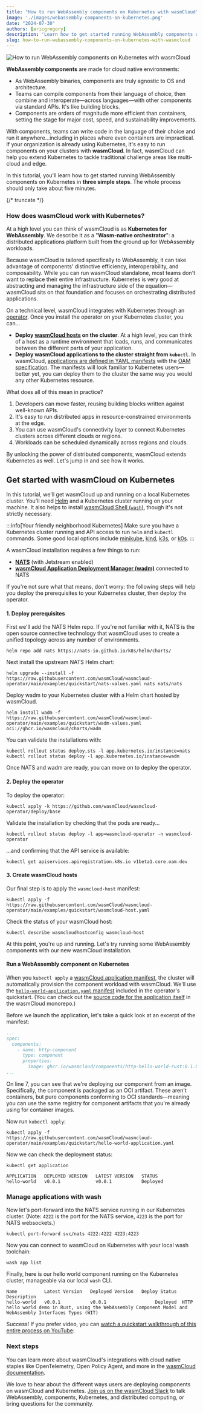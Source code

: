 ```yaml
---
title: "How to run WebAssembly components on Kubernetes with wasmCloud"
image: './images/webassembly-components-on-kubernetes.png'
date: "2024-07-30"
authors: [ericgregory]
description: 'Learn how to get started running WebAssembly components on Kubernetes in about five minutes.'
slug: how-to-run-webassembly-components-on-kubernetes-with-wasmcloud
---
```


![How to run WebAssembly components on Kubernetes with wasmCloud](./images/webassembly-components-on-kubernetes.png)

**WebAssembly components** are made for cloud native environments: 

* As WebAssembly binaries, components are truly agnostic to OS and architecture.  
* Teams can compile components from their language of choice, then combine and interoperate&mdash;across languages&mdash;with other components via standard APIs. It's like building blocks. 
* Components are orders of magnitude more efficient than containers, setting the stage for major cost, speed, and sustainability improvements.

With components, teams can write code in the language of their choice and run it anywhere...including in places where even containers are impractical. If your organization is already using Kubernetes, it's easy to run components on your clusters with **wasmCloud**. In fact, wasmCloud can help you extend Kubernetes to tackle traditional challenge areas like multi-cloud and edge. 

In this tutorial, you'll learn how to get started running WebAssembly components on Kubernetes in **three simple steps**. The whole process should only take about five minutes.

{/* truncate */}

### How does wasmCloud work with Kubernetes?

At a high level you can think of wasmCloud is as **Kubernetes for WebAssembly**. We describe it as a "**Wasm-native orchestrator**": a distributed applications platform built from the ground up for WebAssembly workloads.  

Because wasmCloud is tailored specifically to WebAssembly, it can take advantage of components' distinctive efficiency, interoperability, and composability. While you can run wasmCloud standalone, most teams don't want to replace their entire infrastructure. Kubernetes is very good at abstracting and managing the infrastructure side of the equation&mdash;wasmCloud sits on that foundation and focuses on orchestrating distributed applications. 

On a technical level, wasmCloud integrates with Kubernetes through an [operator](https://github.com/wasmCloud/wasmcloud-operator). Once you install the operator on your Kubernetes cluster, you can...

* **Deploy [wasmCloud hosts](/docs/concepts/hosts) on the cluster**. At a high level, you can think of a host as a runtime environment that loads, runs, and communicates between the different parts of your application.
* **Deploy wasmCloud applications to the cluster straight from `kubectl`**. In wasmCloud, [applications are defined in YAML manifests](../../docs/ecosystem/wadm/model) with the [OAM specification](https://oam.dev/). The manifests will look familiar to Kubernetes users&mdash;better yet, you can deploy them to the cluster the same way you would any other Kubernetes resource. 

What does all of this mean in practice?

1. Developers can move faster, reusing building blocks written against well-known APIs. 
2. It's easy to run distributed apps in resource-constrained environments at the edge. 
3. You can use wasmCloud's connectivity layer to connect Kubernetes clusters across different clouds or regions.
4. Workloads can be scheduled dynamically across regions and clouds. 

By unlocking the power of distributed components, wasmCloud extends Kubernetes as well. Let's jump in and see how it works.

## Get started with wasmCloud on Kubernetes

In this tutorial, we'll get wasmCloud up and running on a local Kubernetes cluster. You'll need [Helm](https://helm.sh/) and a Kubernetes cluster running on your machine. It also helps to install [wasmCloud Shell (`wash`)](/docs/installation), though it's not strictly necessary.

:::info[Your friendly neighborhood Kubernetes]
Make sure you have a Kubernetes cluster running and API access to run `helm` and `kubectl` commands. Some good local options include [minikube](https://minikube.sigs.k8s.io/docs/), [kind](https://kind.sigs.k8s.io/), [k3s](https://k3s.io/), or [k0s](https://k0sproject.io/).
:::

A wasmCloud installation requires a few things to run:

- **[NATS](/docs/ecosystem/nats/)** (with Jetstream enabled)
- **[wasmCloud Application Deployment Manager (wadm)](/docs/ecosystem/wadm/)** connected to NATS

If you're not sure what that means, don't worry: the following steps will help you deploy the prerequisites to your Kubernetes cluster, then deploy the operator.

#### 1. Deploy prerequisites

First we'll add the NATS Helm repo. If you're not familiar with it, NATS is the open source connective technology that wasmCloud uses to create a unified topology across any number of environments. 

```shell
helm repo add nats https://nats-io.github.io/k8s/helm/charts/
```
Next install the upstream NATS Helm chart:

```shell
helm upgrade --install -f https://raw.githubusercontent.com/wasmCloud/wasmcloud-operator/main/examples/quickstart/nats-values.yaml nats nats/nats
```
Deploy wadm to your Kubernetes cluster with a Helm chart hosted by wasmCloud. 

```shell
helm install wadm -f https://raw.githubusercontent.com/wasmCloud/wasmcloud-operator/main/examples/quickstart/wadm-values.yaml oci://ghcr.io/wasmcloud/charts/wadm
```
You can validate the installations with:

```shell
kubectl rollout status deploy,sts -l app.kubernetes.io/instance=nats
kubectl rollout status deploy -l app.kubernetes.io/instance=wadm
```
Once NATS and wadm are ready, you can move on to deploy the operator.

#### 2. Deploy the operator

To deploy the operator:

```shell
kubectl apply -k https://github.com/wasmCloud/wasmcloud-operator/deploy/base
```
Validate the installation by checking that the pods are ready...

```shell
kubectl rollout status deploy -l app=wasmcloud-operator -n wasmcloud-operator
```
...and confirming that the API service is available:
```shell
kubectl get apiservices.apiregistration.k8s.io v1beta1.core.oam.dev
```

#### 3. Create wasmCloud hosts

Our final step is to apply the `wasmcloud-host` manifest:

```shell
kubectl apply -f https://raw.githubusercontent.com/wasmCloud/wasmcloud-operator/main/examples/quickstart/wasmcloud-host.yaml
```
Check the status of your wasmCloud host:

```shell
kubectl describe wasmcloudhostconfig wasmcloud-host
```

At this point, you're up and running. Let's try running some WebAssembly components with our new wasmCloud installation. 

#### Run a WebAssembly component on Kubernetes

When you `kubectl apply` a [wasmCloud application manifest](../../docs/ecosystem/wadm/model), the cluster will automatically provision the component workload with wasmCloud. We'll use the [`hello-world-application.yaml` manifest](https://raw.githubusercontent.com/wasmCloud/wasmcloud-operator/main/examples/quickstart/hello-world-application.yaml) included in the operator's quickstart. (You can check out the [source code for the application itself](https://github.com/wasmCloud/wasmCloud/tree/main/examples/rust/components/http-hello-world) in the wasmCloud monorepo.)

Before we launch the application, let's take a quick look at an excerpt of the manifest:

```yaml {7-7}
...
spec:
  components:
    - name: http-component
      type: component
      properties:
        image: ghcr.io/wasmcloud/components/http-hello-world-rust:0.1.0
...
```
On line 7, you can see that we're deploying our component from an image. Specifically, the component is packaged as an OCI artifact. These aren't containers, but pure components conforming to OCI standards&mdash;meaning you can use the same registry for component artifacts that you're already using for container images. 

Now run `kubectl apply`: 

```shell
kubectl apply -f https://raw.githubusercontent.com/wasmCloud/wasmcloud-operator/main/examples/quickstart/hello-world-application.yaml
```

Now we can check the deployment status:

```shell
kubectl get application
```
```shell
APPLICATION   DEPLOYED VERSION   LATEST VERSION   STATUS
hello-world   v0.0.1             v0.0.1           Deployed
```

### Manage applications with wash

Now let's port-forward into the NATS service running in our Kubernetes cluster. (Note: `4222` is the port for the NATS service, `4223` is the port for NATS websockets.)

```shell
kubectl port-forward svc/nats 4222:4222 4223:4223
```
Now you can connect to wasmCloud on Kubernetes with your local wash toolchain:

```shell
wash app list
```

Finally, here is our hello world component running on the Kubernetes cluster, manageable via our local `wash` CLI.

```shell
Name          Latest Version   Deployed Version   Deploy Status  Description                                                                                                  
hello-world   v0.0.1           v0.0.1                  Deployed  HTTP hello world demo in Rust, using the WebAssembly Component Model and WebAssembly Interfaces Types (WIT)
```

Success! If you prefer video, you can [watch a quickstart walkthrough of this entire process on YouTube](https://www.youtube.com/embed/239Q_hAKqPw?si=y0nHeFHfCPOdItNU&amp;start=235&amp;end=1000):

<YouTube url="https://www.youtube.com/embed/239Q_hAKqPw?si=y0nHeFHfCPOdItNU&amp;start=235&amp;end=1000" />

### Next steps

You can learn more about wasmCloud's integrations with cloud native staples like OpenTelemetry, Open Policy Agent, and more in the [wasmCloud documentation](/docs/kubernetes).

We love to hear about the different ways users are deploying components on wasmCloud and Kubernetes. [Join us on the wasmCloud Slack](https://slack.wasmcloud.com/) to talk WebAssembly, components, Kubernetes, and distributed computing, or bring questions for the community.
